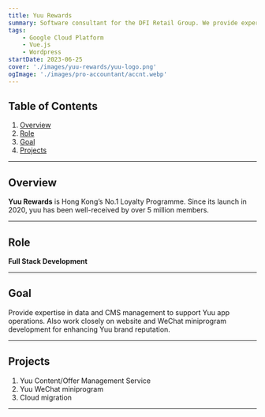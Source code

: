 ```yaml
---
title: Yuu Rewards
summary: Software consultant for the DFI Retail Group. We provide expertise in data and CMS management to support Yuu app operations. Also work closely on website and WeChat miniprogram development for enhancing Yuu brand reputation.
tags:
    - Google Cloud Platform
    - Vue.js
    - Wordpress
startDate: 2023-06-25
cover: './images/yuu-rewards/yuu-logo.png'
ogImage: './images/pro-accountant/accnt.webp'
---
```


## Table of Contents
1. [Overview](#overview)
1. [Role](#role)
1. [Goal](#goal)
1. [Projects](#projects)

---

## Overview
**Yuu Rewards** is Hong Kong’s No.1 Loyalty Programme. Since its launch in 2020, yuu has been well-received by over 5 million members.

---

## Role
**Full Stack Development**

---

## Goal
Provide expertise in data and CMS management to support Yuu app operations. Also work closely on website and WeChat miniprogram development for enhancing Yuu brand reputation.

---

## Projects
1. Yuu Content/Offer Management Service
1. Yuu WeChat miniprogram
1. Cloud migration

---
